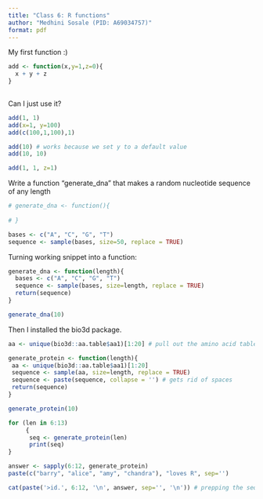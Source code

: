 ```yaml
---
title: "Class 6: R functions"
author: "Medhini Sosale (PID: A69034757)"
format: pdf
---
```


My first function :)

```r
add <- function(x,y=1,z=0){
  x + y + z
}
  
```

Can I just use it?
```r
add(1, 1)
add(x=1, y=100)
add(c(100,1,100),1)
```
```r
add(10) # works because we set y to a default value
add(10, 10)
```
```r
add(1, 1, z=1)
```

Write a function "generate_dna" that makes a random nucleotide sequence of any length
```r
# generate_dna <- function(){
  
# }

bases <- c("A", "C", "G", "T")
sequence <- sample(bases, size=50, replace = TRUE)
```

Turning working snippet into a function:
```r
generate_dna <- function(length){
  bases <- c("A", "C", "G", "T")
  sequence <- sample(bases, size=length, replace = TRUE)
  return(sequence)
}
```

```r
generate_dna(10)
```

Then I installed the bio3d package.

```r
aa <- unique(bio3d::aa.table$aa1)[1:20] # pull out the amino acid table but only unique labels

generate_protein <- function(length){
 aa <- unique(bio3d::aa.table$aa1)[1:20]
 sequence <- sample(aa, size=length, replace = TRUE)
 sequence <- paste(sequence, collapse = '') # gets rid of spaces
 return(sequence)
}

generate_protein(10)

for (len in 6:13)
     {
      seq <- generate_protein(len)
      print(seq)
}

```
```r
answer <- sapply(6:12, generate_protein)
paste(c("barry", "alice", "amy", "chandra"), "loves R", sep='')

```

```r
cat(paste('>id.', 6:12, '\n', answer, sep='', '\n')) # prepping the sequences to be FASTA / BLAST friendly
```


